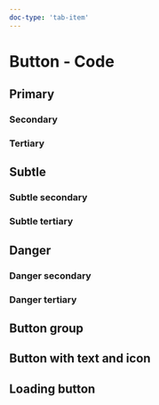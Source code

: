 ```yaml
---
doc-type: 'tab-item'
---
```




# Button - Code

## Primary

<ButtonsPlayground />

### Secondary

<ButtonSecondaryPlayground />

### Tertiary

<ButtonGhostPlayground />

## Subtle

<ButtonGreyPlayground />

### Subtle secondary

<ButtonGreySecondaryPlayground />

### Subtle tertiary

<ButtonGreyGhostPlayground />

## Danger

<SinceTag message="2.3.0" />

<ButtonDangerPlayground />

### Danger secondary

<SinceTag message="2.3.0" />

<ButtonDangerOutlinePlayground />

### Danger tertiary

<SinceTag message="2.3.0" />

<ButtonDangerGhostPlayground />

## Button group

<ButtonGroupPlayground />

## Button with text and icon

<ButtonTextIconPlayground />

## Loading button

<ButtonLoadingPlayground />

<PropsApi />

